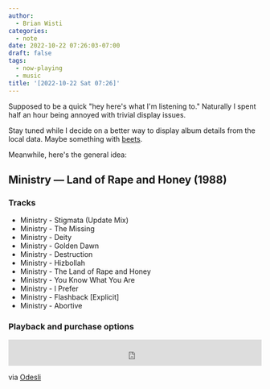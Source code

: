 ```yaml
---
author:
  - Brian Wisti
categories:
  - note
date: 2022-10-22 07:26:03-07:00
draft: false
tags:
  - now-playing
  - music
title: '[2022-10-22 Sat 07:26]'
---
```


Supposed to be a quick "hey here's what I'm listening to."
Naturally I spent half an hour being annoyed with trivial display issues.

Stay tuned while I decide on a better way to display album details from the local data.
Maybe something with [beets][beets-io].

[beets-io]: https://beets.io

Meanwhile, here's the general idea:

## Ministry — Land of Rape and Honey (1988)

### Tracks

- Ministry - Stigmata (Update Mix)
- Ministry - The Missing
- Ministry - Deity
- Ministry - Golden Dawn
- Ministry - Destruction
- Ministry - Hizbollah
- Ministry - The Land of Rape and Honey
- Ministry - You Know What You Are
- Ministry - I Prefer
- Ministry - Flashback \[Explicit]
- Ministry - Abortive

### Playback and purchase options

<iframe width="100%" height="52" src="https://odesli.co/embed/?url=https%3A%2F%2Falbum.link%2Fi%2F59390461&theme=light" frameborder="0" allowfullscreen sandbox="allow-same-origin allow-scripts allow-presentation allow-popups allow-popups-to-escape-sandbox" allow="clipboard-read; clipboard-write"></iframe>

via [Odesli][odesli]

[odesli]: https://odesli.co
